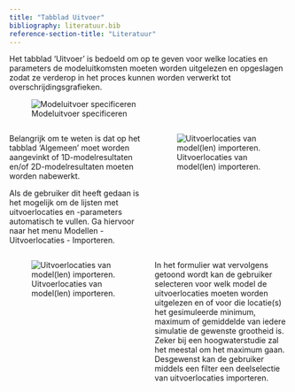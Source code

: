 ```yaml
---
title: "Tabblad Uitvoer"
bibliography: literatuur.bib
reference-section-title: "Literatuur"
---
```


Het tabblad 'Uitvoer' is bedoeld om op te geven voor welke locaties en parameters de modeluitkomsten moeten worden uitgelezen en opgeslagen zodat ze verderop in het proces kunnen worden verwerkt tot overschrijdingsgrafieken.

![Modeluitvoer specificeren](img/uitvoer.png "Uitvoer")


::: {.columns}
::: {.column width="50%"}
Belangrijk om te weten is dat op het tabblad 'Algemeen' moet worden aangevinkt of 1D-modelresultaten en/of 2D-modelresultaten moeten worden nabewerkt. 

Als de gebruiker dit heeft gedaan is het mogelijk om de lijsten met uitvoerlocaties en -parameters automatisch te vullen. Ga hiervoor naar het menu Modellen - Uitvoerlocaties - Importeren. 

:::
::: {.column width="50%"}

![Uitvoerlocaties van model(len) importeren.](img/mnu_uitvoerlocaties_importeren.png)


:::
:::



::: {.columns}
::: {.column width="50%"}
![Uitvoerlocaties van model(len) importeren.](img/frm_uitvoerlocaties.png)

:::
::: {.column width="50%"}
In het formulier wat vervolgens getoond wordt kan de gebruiker selecteren voor welk model de uitvoerlocaties moeten worden uitgelezen en of voor die locatie(s) het gesimuleerde minimum, maximum of gemiddelde van iedere simulatie de gewenste grootheid is. Zeker bij een hoogwaterstudie zal het meestal om het maximum gaan. Desgewenst kan de gebruiker middels een filter een deelselectie van uitvoerlocaties importeren.
:::
:::